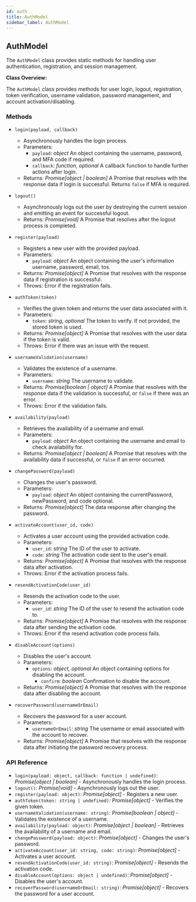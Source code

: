 ```yaml
---
id: auth
title: AuthModel
sidebar_label: AuthModel
---
```


## AuthModel

The `AuthModel` class provides static methods for handling user authentication, registration, and session management.

**Class Overview:**

The `AuthModel` class provides methods for user login, logout, registration, token verification, username validation, password management, and account activation/disabling.

### Methods

*   `login(payload, callback)`
    *   Asynchronously handles the login process.
    *   Parameters:
        *   `payload`: *object* An object containing the username, password, and MFA code if required.
        *   `callback`: *function, optional* A callback function to handle further actions after login.
    *   Returns: *Promise[object | boolean]* A Promise that resolves with the response data if login is successful. Returns `false` if MFA is required.

*   `logout()`
    *   Asynchronously logs out the user by destroying the current session and emitting an event for successful logout.
    *   Returns: *Promise[void]* A Promise that resolves after the logout process is completed.

*   `register(payload)`
    *   Registers a new user with the provided payload.
    *   Parameters:
        *   `payload`: *object* An object containing the user's information username, password, email, tos.
    *   Returns: *Promise[object]* A Promise that resolves with the response data if registration is successful.
    *   Throws: Error if the registration fails.

*   `authToken(token)`
    *   Verifies the given token and returns the user data associated with it.
    *   Parameters:
        *   `token`: *string, optional* The token to verify. If not provided, the stored token is used.
    *   Returns: *Promise[object]* A Promise that resolves with the user data if the token is valid.
    *   Throws: Error if there was an issue with the request.

*   `usernameValidation(username)`
    *   Validates the existence of a username.
    *   Parameters:
        *   `username`: *string* The username to validate.
    *   Returns: *Promise[boolean | object]* A Promise that resolves with the response data if the validation is successful, or `false` if there was an error.
    *   Throws: Error if the validation fails.

*   `availability(payload)`
    *   Retrieves the availability of a username and email.
    *   Parameters:
        *   `payload`: *object* An object containing the username and email to check availability for.
    *   Returns: *Promise[object | boolean]* A Promise that resolves with the availability data if successful, or `false` if an error occurred.

*   `changePassword(payload)`
    *   Changes the user's password.
    *   Parameters:
        *   `payload`: *object* An object containing the currentPassword, newPassword, and code optional.
    *   Returns: *Promise[object]* The data response after changing the password.

*   `activateAccount(user_id, code)`
    *   Activates a user account using the provided activation code.
    *   Parameters:
        *   `user_id`: *string* The ID of the user to activate.
        *   `code`: *string* The activation code sent to the user's email.
    *   Returns: *Promise[object]* A Promise that resolves with the response data after activation.
    *   Throws: Error if the activation process fails.

*   `resendActivationCode(user_id)`
    *   Resends the activation code to the user.
    *   Parameters:
        *   `user_id`: *string* The ID of the user to resend the activation code to.
    *   Returns: *Promise[object]* A Promise that resolves with the response data after sending the activation code.
    *   Throws: Error if the resend activation code process fails.

*   `disableAccount(options)`
    *   Disables the user's account.
    *   Parameters:
        *   `options`: *object, optional* An object containing options for disabling the account.
            *   `confirm`: *boolean* Confirmation to disable the account.
    *   Returns: *Promise[object]* A Promise that resolves with the response data after disabling the account.

*   `recoverPassword(usernameOrEmail)`
    *   Recovers the password for a user account.
    *   Parameters:
        *   `usernameOrEmail`: *string* The username or email associated with the account to recover.
    *   Returns: *Promise[object]* A Promise that resolves with the response data after initiating the password recovery process.

### API Reference

*   `login(payload: object, callback: function | undefined)`: *Promise[object | boolean]* - Asynchronously handles the login process.
*   `logout()`: *Promise[void]* - Asynchronously logs out the user.
*   `register(payload: object)`: *Promise[object]* - Registers a new user.
*   `authToken(token: string | undefined)`: *Promise[object]* - Verifies the given token.
*   `usernameValidation(username: string)`: *Promise[boolean | object]* - Validates the existence of a username.
*   `availability(payload: object)`: *Promise[object | boolean]* - Retrieves the availability of a username and email.
*   `changePassword(payload: object)`: *Promise[object]* - Changes the user's password.
*   `activateAccount(user_id: string, code: string)`: *Promise[object]* - Activates a user account.
*   `resendActivationCode(user_id: string)`: *Promise[object]* - Resends the activation code.
*   `disableAccount(options: object | undefined)`: *Promise[object]* - Disables the user's account.
*   `recoverPassword(usernameOrEmail: string)`: *Promise[object]* - Recovers the password for a user account.

